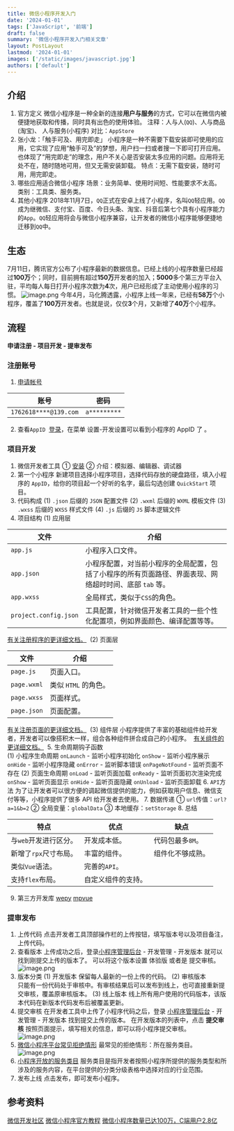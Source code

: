 ```yaml
---
title: 微信小程序开发入门
date: '2024-01-01'
tags: ['JavaScript', '前端']
draft: false
summary: '微信小程序开发入门相关文章'
layout: PostLayout
lastmod: '2024-01-01'
images: ['/static/images/javascript.jpg']
authors: ['default']
---
```


## 介绍
1. 官方定义
微信小程序是一种全新的连接**用户与服务**的方式，它可以在微信内被便捷地获取和传播，同时具有出色的使用体验。
注释：人与人(`QQ`)、人与商品(淘宝)、 人与服务(小程序)
对比：`AppStore`
2. 张小龙：「触手可及、用完即走」
小程序是一种不需要下载安装即可使用的应用，它实现了应用“触手可及”的梦想，用户扫一扫或者搜一下即可打开应用。也体现了“用完即走”的理念，用户不关心是否安装太多应用的问题。应用将无处不在，随时随地可用，但又无需安装卸载。
特点：无需下载安装，随时可用，用完即走。
3. 哪些应用适合微信小程序
场景：业务简单、使用时间短、性能要求不太高。
类别：工具类、服务类。
4. 其他小程序
2018年11月7日，`QQ`正式在安卓上线了小程序，名叫`QQ`轻应用。`QQ`成为继微信、支付宝、百度、今日头条、淘宝、抖音后第七个具有小程序能力的`App`。`QQ`轻应用将会与微信小程序兼容，让开发者的微信小程序能够便捷地迁移到`QQ`中。
## 生态
7月11日，腾讯官方公布了小程序最新的数据信息。已经上线的小程序数量已经超过**100万**个；同时，目前拥有超过**150万**开发者的加入；**5000**多个第三方平台入驻，平均每人每日打开小程序次数为**4**次，用户已经形成了主动使用小程序的习惯。
![image.png](https://upload-images.jianshu.io/upload_images/4989175-99e7f4f6191c37d8.png?imageMogr2/auto-orient/strip%7CimageView2/2/w/520)
今年4月，马化腾透露，小程序上线一年来，已经有**58万**个小程序，覆盖了**100万**开发者。也就是说，仅仅**3**个月，又新增了**40万**个小程序。
## 流程
**申请注册 - 项目开发 - 提审发布**
### 注册账号
1.  [申请帐号](https://mp.weixin.qq.com/wxopen/waregister?action=step1)

|账号|密码|
|----|-----|
|`1762618****@139.com` |  `a*********` |
2. 查看`AppID`
 [登录](https://mp.weixin.qq.com/)，在菜单 设置-开发设置可以看到小程序的 AppID 了 。
### 项目开发
1. 微信开发者工具
① [安装](https://mp.weixin.qq.com/debug/wxadoc/dev/devtools/download.html?t=20171227)
② 介绍：模拟器、编辑器、调试器
2. 第一个小程序
新建项目选择小程序项目，选择代码存放的硬盘路径，填入小程序的 `AppID`，给你的项目起一个好听的名字，最后勾选创建 `QuickStart` 项目。
3. 代码构成
(1) `.json` 后缀的 `JSON` 配置文件
(2) `.wxml` 后缀的 `WXML` 模板文件
(3) `.wxss` 后缀的 `WXSS` 样式文件
(4) `.js` 后缀的 `JS` 脚本逻辑文件
4. 项目结构
(1) 应用层

|文件|介绍|
|----|-----|
|  `app.js`  | 小程序入口文件。 |
| `app.json`  | 小程序配置，对当前小程序的全局配置，包括了小程序的所有页面路径、界面表现、网络超时时间、底部 `tab` 等。 |
| `app.wxss`  | 全局样式，类似于`CSS`的角色。  |
| `project.config.json`  | 工具配置，针对微信开发者工具的一些个性化配置项，例如界面颜色、编译配置等等。 |
[有关注册程序的更详细文档。](https://mp.weixin.qq.com/debug/wxadoc/dev/framework/app-service/app.html) 
(2) 页面层

|文件|介绍|
|----|-----|
|  `page.js`  | 页面入口。 |
| `page.wxml` | 类似 `HTML` 的角色。 |
| `page.wxss` | 页面样式。 |
| `page.json`  | 页面配置。  |
[有关注册页面的更详细文档。](https://mp.weixin.qq.com/debug/wxadoc/dev/framework/app-service/page.html) 
(3) 组件层
小程序提供了丰富的基础组件给开发者，开发者可以像搭积木一样，组合各种组件拼合成自己的小程序。
 [有关组件的更详细文档。](https://mp.weixin.qq.com/debug/wxadoc/dev/component/?t=20171227) 
5. 生命周期钩子函数  
(1) 小程序生命周期
`onLaunch` - 监听小程序初始化
`onShow` - 监听小程序展示
`onHide`	- 监听小程序隐藏
`onError`	 - 监听脚本错误
`onPageNotFound`	- 监听页面不存在
(2) 页面生命周期
`onLoad`	- 监听页面加载
`onReady` - 监听页面初次渲染完成
`onShow`	- 监听页面显示
`onHide`	- 监听页面隐藏
`onUnload` - 监听页面卸载
6. `API`方法
为了让开发者可以很方便的调起微信提供的能力，例如获取用户信息、微信支付等等，小程序提供了很多 API 给开发者去使用。
7. 数据传递
① `url`传值：`url?a=1&b=2`
② 全局变量：`globalData`
③ 本地缓存：`setStorage`
8. 总结

|特点|优点|缺点|
|----|-----|-----|
| 与`web`开发进行区分。 |  开发成本低。 | 代码包最多`8M`。 |
| 新增了`rpx`尺寸布局。 | 丰富的组件。 | 组件化不够成熟。|
| 类似`Vue`语法。 | 完善的`API`。|  |
| 支持`flex`布局。 | 自定义组件的支持。 | |
9. 第三方开发库
[wepy](https://tencent.github.io/wepy/)
[mpvue](http://mpvue.com/)
### 提审发布
1. 上传代码
点击开发者工具顶部操作栏的上传按钮，填写版本号以及项目备注，上传代码。
2. 查看版本
上传成功之后，登录[小程序管理后台](https://mp.weixin.qq.com/) - 开发管理 - 开发版本 就可以找到刚提交上传的版本了。
可以将这个版本设置 体验版 或者是 提交审核。
![image.png](https://upload-images.jianshu.io/upload_images/4989175-058bc0ca2d1d9037.png?imageMogr2/auto-orient/strip%7CimageView2/2/w/1240)
3. 版本分类
(1) 开发版本
保留每人最新的一份上传的代码。
(2) 审核版本  
只能有一份代码处于审核中。有审核结果后可以发布到线上，也可直接重新提交审核，覆盖原审核版本。
(3) 线上版本
线上所有用户使用的代码版本，该版本代码在新版本代码发布后被覆盖更新。
4. 提交审核
在开发者工具中上传了小程序代码之后，登录 [小程序管理后台](https://mp.weixin.qq.com/) - 开发管理 - 开发版本 找到提交上传的版本。
在开发版本的列表中，点击 **提交审核** 按照页面提示，填写相关的信息，即可以将小程序提交审核。
![image.png](https://upload-images.jianshu.io/upload_images/4989175-0648328fae02040b.png?imageMogr2/auto-orient/strip%7CimageView2/2/w/1240)
5. [微信小程序平台常见拒绝情形](https://developers.weixin.qq.com/miniprogram/product/reject.html)
最常见的拒绝情形：所在服务类目。
![image.png](https://upload-images.jianshu.io/upload_images/4989175-e54bfb05b523af74.png?imageMogr2/auto-orient/strip%7CimageView2/2/w/1240)
6.  [小程序开放的服务类目](https://developers.weixin.qq.com/miniprogram/product/material.html)
服务类目是指开发者按照小程序所提供的服务类型和所涉及的服务内容，在平台提供的分类分级表格中选择对应的行业范围。
7. 发布上线
点击发布，即可发布小程序。
## 参考资料
[微信开发社区](https://developers.weixin.qq.com/)
[微信小程序官方教程](https://developers.weixin.qq.com/community/develop/list/4)
[微信小程序数量已达100万，C端用户2.8亿](https://36kr.com/p/5140957.html)
